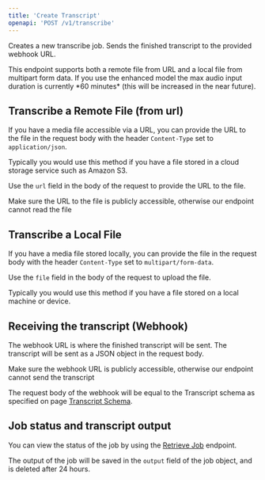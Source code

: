 ```yaml
---
title: 'Create Transcript'
openapi: 'POST /v1/transcribe'
---
```


Creates a new transcribe job. Sends the finished transcript to the provided webhook URL. 

<Tip>
    This endpoint supports both a remote file from URL and a local file from multipart form data.
</Tip>

<Warning>
    If you use the enhanced model the max audio input duration is currently *60 minutes* (this will be increased in the near future).
</Warning>

## Transcribe a Remote File (from url)

If you have a media file accessible via a URL, you can provide the URL to the file in the request body with the header `Content-Type` set to `application/json`.

Typically you would use this method if you have a file stored in a cloud storage service such as Amazon S3.

Use the `url` field in the body of the request to provide the URL to the file.

<Warning>Make sure the URL to the file is publicly accessible, otherwise our endpoint cannot read the file</Warning>


## Transcribe a Local File

If you have a media file stored locally, you can provide the file in the request body with the header `Content-Type` set to `multipart/form-data`.

Use the `file` field in the body of the request to upload the file.

Typically you would use this method if you have a file stored on a local machine or device.

## Receiving the transcript (Webhook)

The webhook URL is where the finished transcript will be sent. The transcript will be sent as a JSON object in the request body.

<Warning>Make sure the webhook URL is publicly accessible, otherwise our endpoint cannot send the transcript</Warning>

The request body of the webhook will be equal to the Transcript schema as specified on page [Transcript Schema](/schemas/transcript).

## Job status and transcript output

You can view the status of the job by using the [Retrieve Job](/api-reference/retrieve-job) endpoint.

The output of the job will be saved in the `output` field of the job object, and is deleted after 24 hours.